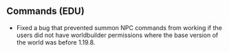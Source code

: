 



## **Commands (EDU)**

-   Fixed a bug that prevented summon NPC commands from working if the users did not have worldbuilder permissions where the base version of the world was before 1.19.8.

